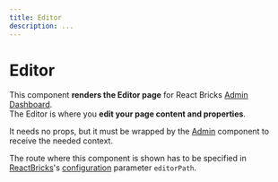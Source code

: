 ```yaml
---
title: Editor
description: ...
---
```


# Editor

This component **renders the Editor page** for React Bricks [Admin Dashboard](/docs/getting-started/admin-dashboard).  
The Editor is where you **edit your page content and properties**.

It needs no props, but it must be wrapped by the [Admin](admin) component to receive the needed context.

The route where this component is shown has to be specified in [ReactBricks](react-bricks)'s [configuration](/docs/getting-started/configuration) parameter `editorPath`.
